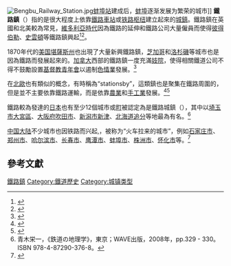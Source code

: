 {{about|一種城鎮類型|江西省的鎮|鐵路鎮 (江西省)|加拿大卑詩省本拿比一個市鎮中心|鐵道鎮}}
[[File:Bengbu_Railway_Station.jpg|thumb]][[蚌埠站|蚌埠站]]建成后，[[蚌埠|蚌埠]]逐渐发展为繁荣的城市]]
'''鐵路鎮'''（{{lang-en|Railway town / Railroad town}}）指的是很大程度上依靠[[鐵路車站|鐵路車站]]或[[铁路枢纽|铁路枢纽]]建立起來的[[城鎮|城鎮]]。鐵路鎮在英國和北美較為常見，[[維多利亞時代|維多利亞時代]]因為鐵路的延伸和鐵路公司大量僱員而使得[[彼得伯勒|彼得伯勒]]、[[史雲頓|史雲頓]]等鐵路鎮興起<ref name=victorian>{{cite book|last1=Dyos|first1=H. J.|last2=Wolff|first2=Michael|title=The Victorian City|url=http://books.google.co.uk/books?id=MCiyGu3VBYQC&pg=PA292|year=1999|publisher=Routledge|isbn=0-415-19323-0|page=292|access-date=2014-09-27|archive-date=2015-01-10|archive-url=https://web.archive.org/web/20150110004609/http://books.google.co.uk/books?id=MCiyGu3VBYQC&pg=PA292|dead-url=no}}</ref><ref>{{cite news|url=http://www.thenorthernecho.co.uk/history/railway/stockton/3166692.Complex_birth_of_first_railway_town/|title=Complex birth of first railway town|date=16 June 2008|work=The Northern Echo|accessdate=3 July 2010|archive-date=2015-01-09|archive-url=https://web.archive.org/web/20150109234713/http://www.thenorthernecho.co.uk/history/railway/stockton/3166692.Complex_birth_of_first_railway_town/|dead-url=no}}</ref>。

1870年代的[[美国|美国]][[堪薩斯州|堪薩斯州]]也出現了大量新興鐵路鎮，[[芝加哥|芝加哥]]和[[洛杉磯|洛杉磯]]等城市也是因為鐵路而發展起來的。[[加拿大|加拿大]]西部的鐵路鎮一度充滿[[妓院|妓院]]，使得相關鐵道公司不得不鼓勵設置[[基督教青年會|基督教青年會]]以遏制[[色情業|色情業]]發展。<ref>{{cite book|last=Brown|first=Ron|title=The Train Doesn't Stop Here Anymore: An Illustrated History of Railway Stations in Canada|url=http://books.google.co.uk/books?id=z35PdcMobIYC&pg=PA131|edition=3|year=2008|publisher=Dundurn Press|isbn=1-55002-794-8|page=131|authorlink=Ron Brown (writer)|access-date=2014-09-27|archive-date=2012-11-12|archive-url=https://web.archive.org/web/20121112072754/http://books.google.co.uk/books?id=z35PdcMobIYC&pg=PA131|dead-url=no}}</ref>

在[[北歐|北歐]]也有類似的概念，有時稱為“stationsby”，這類鎮也是聚集在鐵路周圍的，但是並不主要依靠鐵路運輸，而是依靠[[農業|農業]]和[[手工業|手工業]]發展。<ref>{{cite book|last1=Auer|first1=Peter|last2=Hinskens|first2=Frans|last3=Kerswill|first3=Paul|title=Dialect change: convergence and divergence in European languages|url=http://books.google.co.uk/books?id=B__lYElP_14C&pg=PA189|year=2005|publisher=Cambridge University Press|isbn=0-521-80687-9|page=189|chapter=Process of standardisation in Scandinavia}}{{dead link|date=2018年1月 |bot=InternetArchiveBot |fix-attempted=yes }}</ref><ref>{{cite journal|last=Kristensen|first=Peer Hull|date=July 1989|title=Denmark: an experimental laboratory for new industrial models|journal=Entrepreneurship & Regional Development,|publisher=Routledge|volume=1|issue=3|pages=245–55|doi=10.1080/08985628900000021|url=http://www.informaworld.com/smpp/content~db=all~content=a739466243|access-date=2014-09-27|archive-date=2019-07-01|archive-url=https://web.archive.org/web/20190701184047/https://taylorandfrancis.com/|dead-url=no}}</ref>

鐵路較為發達的[[日本|日本]]也有至少12個城市或[[市町村|町]]被認定為是鐵路城鎮（{{lang-ja|鉄道の町}}），其中以[[埼玉市|埼玉市]][[大宮區|大宮區]]、[[大阪府|大阪府]][[吹田市|吹田市]]、[[新潟市|新潟市]][[新津市|新津]]、[[北海道|北海道]][[追分町|追分]]等地最為有名。<ref>青木栄一，《鉄道の地理学》，東京；WAVE出版，2008年，pp.329 - 330。ISBN 978-4-87290-376-8。</ref>

[[中国大陆|中国大陆]]不少城市也因铁路而兴起,，被称为“火车拉来的城市”，例如[[石家庄市|石家庄市]]、[[郑州市|郑州市]]、[[哈尔滨市|哈尔滨市]]、[[长春市|长春市]]、[[鹰潭市|鹰潭市]]、[[蚌埠市|蚌埠市]]、[[株洲市|株洲市]]、[[怀化市|怀化市]]等。<ref>{{cite web |title=细数中国八大“火车拉来的城市”，你知道它们是“谁”吗？ |url=https://www.sohu.com/a/277928073_225576 |access-date=2021-10-27 |archive-date=2021-10-29 |archive-url=https://web.archive.org/web/20211029015037/https://www.sohu.com/a/277928073_225576 |dead-url=no }}</ref>

==參考文獻==
{{reflist|2}}

[[Category:鐵路鎮|]]
[[Category:鐵道歷史|Category:鐵道歷史]]
[[Category:城镇类型|Category:城镇类型]]